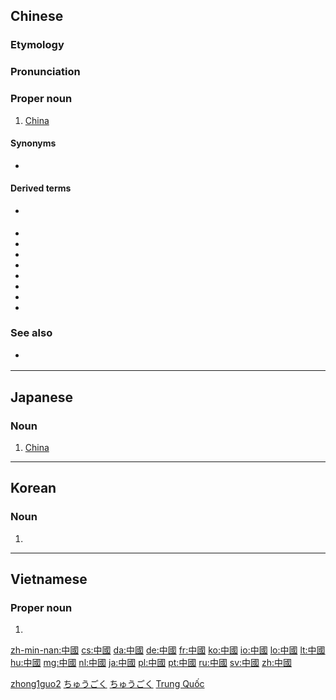 ==Chinese==
{{zh-hanzi-box|[[中国]]|[[中]][[國]]}}

===Etymology===
{{zh-compound|中|國|center, central|country, kingdom}}

===Pronunciation===
{{zh-pron
|m=Zhōngguó
|c=zung1 gwok3
|mn=Tiong-kok
|w=1tson koq
|ma=y|ca=y|ga=y|ja=y|mna=y|wa=y|xa=y
}}

===Proper noun===
{{cmn-proper noun|t|pin=Zhōngguó|pint=zhong1guo2|tra=中國|sim=中国}}

# [[China]]
#: {{zh-usex|中國 的 首都{dū} 是 ^北京 。|The capital of '''China''' is Beijing.|link=yes}}
#: {{zh-usex|他 現在 在 ^中國 旅行。|He's travelling around '''China''' right now.|link=yes}}
#: {{zh-usex|你 喜歡 ^中國 文學 嗎？|Do you like '''Chinese''' literature?|link=yes}}

====Synonyms====
* {{l|cmn|天下|tr=tiānxià}} {{qualifier|lofty}}

====Derived terms====
* {{l|cmn|中|tr=Zhōng-}} {{qualifier|abbreviation}}
* {{l|cmn|中國城|tr=Zhōngguóchéng}}
* {{l|cmn|中國大陸|tr=Zhōngguó dàlù}}
* {{l|cmn|中國話|tr=Zhōngguóhuà}}
* {{l|cmn|中國化|tr=Zhōngguóhuà}}
* {{l|cmn|中國畫|tr=Zhōngguóhuà}}
* {{l|cmn|中國人|tr=Zhōngguórén}}
* {{l|cmn|中國通|tr=Zhōngguótōng}}
* {{l|cmn|中國語|tr=Zhōngguóyǔ}}

===See also===
* {{l|cmn|華|tr=Huá-}} {{qualifier|abbreviation}}

[[Category:zh:Countries|zhong1guo2]]

----

==Japanese==
{{ja-kanjitab|ちゅう|こく|k2=ごく|r=y|yomi=on}}

===Noun===
{{ja-noun|ky|shin=中国|hira=ちゅうごく|rom=chūgoku|hidx=ちゅうごく'}}

# [[China]]

[[Category:ja:Countries|ちゅうごく]]
[[Category:ja:Place names|ちゅうごく]]

----

==Korean==
{{ko-hanjatab}}

===Noun===
{{ko-noun|hj|rv=Jungguk|hangeul=중국}}

# {{hanja form of|중국|China}}

----

==Vietnamese==
{{vi-hantutab|中|國}}

===Proper noun===
{{vi-proper noun|sc=Hani}}

# {{han tu form of|Trung Quốc|[[China]]}}

[[Category:Vietnamese proper nouns|Trung Quốc]]

[[zh-min-nan:中國]]
[[cs:中國]]
[[da:中國]]
[[de:中國]]
[[fr:中國]]
[[ko:中國]]
[[io:中國]]
[[lo:中國]]
[[lt:中國]]
[[hu:中國]]
[[mg:中國]]
[[nl:中國]]
[[ja:中國]]
[[pl:中國]]
[[pt:中國]]
[[ru:中國]]
[[sv:中國]]
[[zh:中國]]
